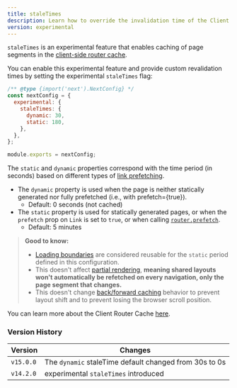 ```yaml
---
title: staleTimes
description: Learn how to override the invalidation time of the Client Router Cache.
version: experimental
---
```


`staleTimes` is an experimental feature that enables caching of page segments in the [client-side router cache](/docs/content/app/building-your-application/caching#client-side-router-cache).

You can enable this experimental feature and provide custom revalidation times by setting the experimental `staleTimes` flag:

```js filename="next.config.js"
/** @type {import('next').NextConfig} */
const nextConfig = {
  experimental: {
    staleTimes: {
      dynamic: 30,
      static: 180,
    },
  },
};

module.exports = nextConfig;
```

The `static` and `dynamic` properties correspond with the time period (in seconds) based on different types of [link prefetching](/docs/content/app/api-reference/components/link#prefetch).

- The `dynamic` property is used when the page is neither statically generated nor fully prefetched (i.e., with prefetch={true}).
  - Default: 0 seconds (not cached)
- The `static` property is used for statically generated pages, or when the `prefetch` prop on `Link` is set to `true`, or when calling [`router.prefetch`](/docs/content/app/building-your-application/caching#routerprefetch).
  - Default: 5 minutes

> **Good to know:**
>
> - [Loading boundaries](/docs/content/app/api-reference/file-conventions/loading) are considered reusable for the `static` period defined in this configuration.
> - This doesn't affect [partial rendering](/docs/content/app/building-your-application/routing/linking-and-navigating#4-partial-rendering), **meaning shared layouts won't automatically be refetched on every navigation, only the page segment that changes.**
> - This doesn't change [back/forward caching](/docs/content/app/building-your-application/caching#client-side-router-cache) behavior to prevent layout shift and to prevent losing the browser scroll position.

You can learn more about the Client Router Cache [here](/docs/content/app/building-your-application/caching#client-side-router-cache).

### Version History

| Version   | Changes                                                |
| --------- | ------------------------------------------------------ |
| `v15.0.0` | The `dynamic` staleTime default changed from 30s to 0s |
| `v14.2.0` | experimental `staleTimes` introduced                   |
